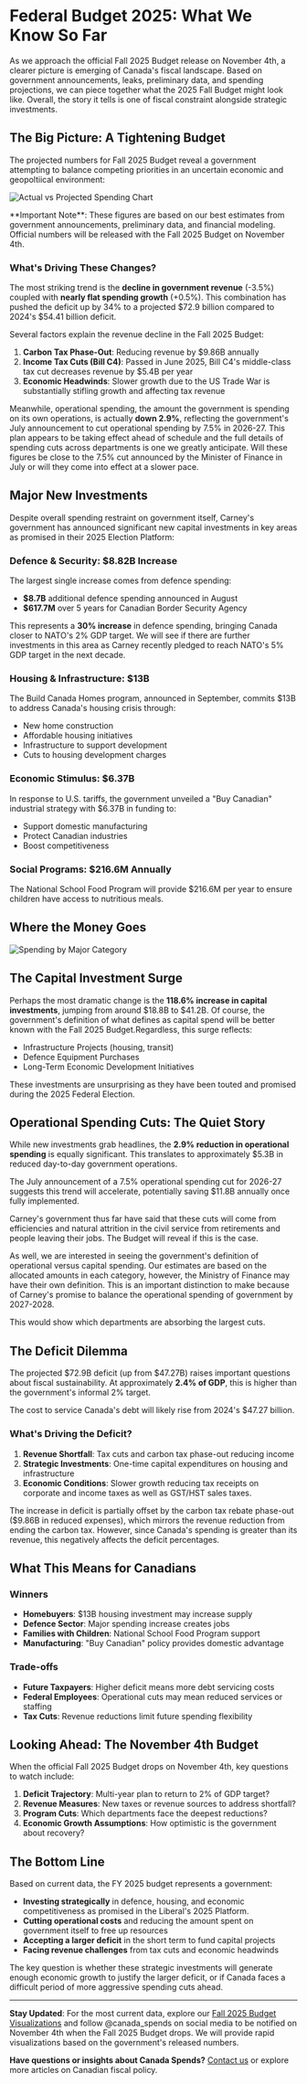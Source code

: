 # Federal Budget 2025: What We Know So Far

As we approach the official Fall 2025 Budget release on November 4th, a clearer picture is emerging of Canada's fiscal landscape. Based on government announcements, leaks, preliminary data, and spending projections, we can piece together what the 2025 Fall Budget might look like. Overall, the story it tells is one of fiscal constraint alongside strategic investments.

## The Big Picture: A Tightening Budget

The projected numbers for Fall 2025 Budget reveal a government attempting to balance competing priorities in an uncertain economic and geopoltiical environment:

![Actual vs Projected Spending Chart](/articles/en/understanding-federal-budget-2025/images/metric_actual_projection.jpg)

<Callout type="warning">
**Important Note**: These figures are based on our best estimates from government announcements, preliminary data, and financial modeling. Official numbers will be released with the Fall 2025 Budget on November 4th.
</Callout>

### What's Driving These Changes?

The most striking trend is the **decline in government revenue** (-3.5%) coupled with **nearly flat spending growth** (+0.5%). This combination has pushed the deficit up by 34% to a projected $72.9 billion compared to 2024's $54.41 billion deficit.

Several factors explain the revenue decline in the Fall 2025 Budget:

1. **Carbon Tax Phase-Out**: Reducing revenue by $9.86B annually
2. **Income Tax Cuts (Bill C4)**: Passed in June 2025, Bill C4's middle-class tax cut decreases revenue by $5.4B per year
3. **Economic Headwinds**: Slower growth due to the US Trade War is substantially stifling growth and affecting tax revenue

Meanwhile, operational spending, the amount the government is spending on its own operations, is actually **down 2.9%**, reflecting the government's July announcement to cut operational spending by 7.5% in 2026-27. This plan appears to be taking effect ahead of schedule and the full details of spending cuts across departments is one we greatly anticipate. Will these figures be close to the 7.5% cut announced by the Minister of Finance in July or will they come into effect at a slower pace.

## Major New Investments

Despite overall spending restraint on government itself, Carney's government has announced significant new capital investments in key areas as promised in their 2025 Election Platform:

### Defence & Security: $8.82B Increase

The largest single increase comes from defence spending:

- **$8.7B** additional defence spending announced in August
- **$617.7M** over 5 years for Canadian Border Security Agency

This represents a **30% increase** in defence spending, bringing Canada closer to NATO's 2% GDP target. We will see if there are further investments in this area as Carney recently pledged to reach NATO's 5% GDP target in the next decade.

### Housing & Infrastructure: $13B

The Build Canada Homes program, announced in September, commits $13B to address Canada's housing crisis through:

- New home construction
- Affordable housing initiatives
- Infrastructure to support development
- Cuts to housing development charges

### Economic Stimulus: $6.37B

In response to U.S. tariffs, the government unveiled a "Buy Canadian" industrial strategy with $6.37B in funding to:

- Support domestic manufacturing
- Protect Canadian industries
- Boost competitiveness

### Social Programs: $216.6M Annually

The National School Food Program will provide $216.6M per year to ensure children have access to nutritious meals.

## Where the Money Goes

![Spending by Major Category](/articles/en/understanding-federal-budget-2025/images/spending_by_major_category.png)

## The Capital Investment Surge

Perhaps the most dramatic change is the **118.6% increase in capital investments**, jumping from around $18.8B to $41.2B. Of course, the government's definition of what defines as capital spend will be better known with the Fall 2025 Budget.Regardless, this surge reflects:

- Infrastructure Projects (housing, transit)
- Defence Equipment Purchases
- Long-Term Economic Development Initiatives

These investments are unsurprising as they have been touted and promised during the 2025 Federal Election.

## Operational Spending Cuts: The Quiet Story

While new investments grab headlines, the **2.9% reduction in operational spending** is equally significant. This translates to approximately $5.3B in reduced day-to-day government operations.

The July announcement of a 7.5% operational spending cut for 2026-27 suggests this trend will accelerate, potentially saving $11.8B annually once fully implemented.

Carney's government thus far have said that these cuts will come from efficiencies and natural attrition in the civil service from retirements and people leaving their jobs. The Budget will reveal if this is the case.

As well, we are interested in seeing the government's definition of operational versus capital spending. Our estimates are based on the allocated amounts in each category, however, the Ministry of Finance may have their own definition. This is an important distinction to make because of Carney's promise to balance the operational spending of government by 2027-2028.

This would show which departments are absorbing the largest cuts.

## The Deficit Dilemma

The projected $72.9B deficit (up from $47.27B) raises important questions about fiscal sustainability. At approximately **2.4% of GDP**, this is higher than the government's informal 2% target.

The cost to service Canada's debt will likely rise from 2024's $47.27 billion.

### What's Driving the Deficit?

1. **Revenue Shortfall**: Tax cuts and carbon tax phase-out reducing income
2. **Strategic Investments**: One-time capital expenditures on housing and infrastructure
3. **Economic Conditions**: Slower growth reducing tax receipts on corporate and income taxes as well as GST/HST sales taxes.

<Callout type="info">
The increase in deficit is partially offset by the carbon tax rebate phase-out ($9.86B in reduced expenses), which mirrors the revenue reduction from ending the carbon tax. However, since Canada's spending is greater than its revenue, this negatively affects the deficit percentages.
</Callout>

## What This Means for Canadians

### Winners

- **Homebuyers**: $13B housing investment may increase supply
- **Defence Sector**: Major spending increase creates jobs
- **Families with Children**: National School Food Program support
- **Manufacturing**: "Buy Canadian" policy provides domestic advantage

### Trade-offs

- **Future Taxpayers**: Higher deficit means more debt servicing costs
- **Federal Employees**: Operational cuts may mean reduced services or staffing
- **Tax Cuts**: Revenue reductions limit future spending flexibility

## Looking Ahead: The November 4th Budget

When the official Fall 2025 Budget drops on November 4th, key questions to watch include:

1. **Deficit Trajectory**: Multi-year plan to return to 2% of GDP target?
2. **Revenue Measures**: New taxes or revenue sources to address shortfall?
3. **Program Cuts**: Which departments face the deepest reductions?
4. **Economic Growth Assumptions**: How optimistic is the government about recovery?

## The Bottom Line

Based on current data, the FY 2025 budget represents a government:

- **Investing strategically** in defence, housing, and economic competitiveness as promised in the Liberal's 2025 Platform.
- **Cutting operational costs** and reducing the amount spent on government itself to free up resources
- **Accepting a larger deficit** in the short term to fund capital projects
- **Facing revenue challenges** from tax cuts and economic headwinds

The key question is whether these strategic investments will generate enough economic growth to justify the larger deficit, or if Canada faces a difficult period of more aggressive spending cuts ahead.

---

**Stay Updated**: For the most current data, explore our [Fall 2025 Budget Visualizations](/budget) and follow @canada_spends on social media to be notified on November 4th when the Fall 2025 Budget drops. We will provide rapid visualizations based on the government's released numbers.

**Have questions or insights about Canada Spends?** [Contact us](/contact) or explore more articles on Canadian fiscal policy.
